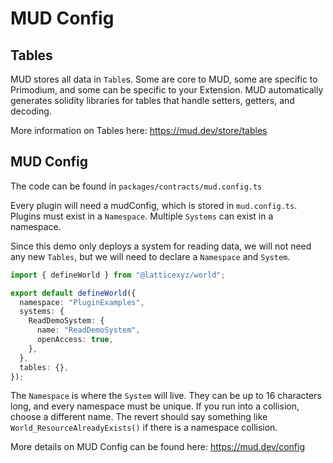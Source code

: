 # MUD Config

## Tables
MUD stores all data in `Table`s.  Some are core to MUD, some are specific to Primodium, and some can be specific to your Extension.  MUD automatically generates solidity libraries for tables that handle setters, getters, and decoding.

More information on Tables here: https://mud.dev/store/tables

## MUD Config
The code can be found in `packages/contracts/mud.config.ts`

Every plugin will need a mudConfig, which is stored in `mud.config.ts`. Plugins must exist in a `Namespace`. Multiple `Systems` can exist in a namespace.

Since this demo only deploys a system for reading data, we will not need any new `Tables`, but we will need to declare a `Namespace` and `System`.

```ts filename="mud.config.ts"
import { defineWorld } from "@latticexyz/world";

export default defineWorld({
  namespace: "PluginExamples",
  systems: {
    ReadDemoSystem: {
      name: "ReadDemoSystem",
      openAccess: true,
    },
  },
  tables: {},
});
```

The `Namespace` is where the `System` will live.  They can be up to 16 characters long, and every namespace must be unique. If you run into a collision, choose a different name.  The revert should say something like `World_ResourceAlreadyExists()` if there is a namespace collision.

More details on MUD Config can be found here: https://mud.dev/config
